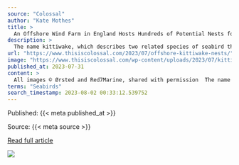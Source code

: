 ```yaml
---
source: "Colossal"
author: "Kate Mothes"
title: >
  An Offshore Wind Farm in England Hosts Hundreds of Potential Nests for Endangered Kittiwakes
description: >
  The name kittiwake, which describes two related species of seabird that are common along the shores of Europe and North America, comes from its distinctively shrill call that sounds like, “kittee-wa-aaake, kitte-wa-aaake!” The coastal breeding birds are relia…
url: "https://www.thisiscolossal.com/2023/07/offshore-kittiwake-nests/"
image: "https://www.thisiscolossal.com/wp-content/uploads/2023/07/kittiwakes-og.jpg"
published_at: 2023-07-31
content: >
  All images © Ørsted and Red7Marine, shared with permission  The name kittiwake, which describes two related species of seabird that are common along the shores of Europe and North America, comes from… [+2271 chars]
terms: "Seabirds"
search_timestamp: 2023-08-02 00:33:12.539752
---
```



Published: {{< meta published_at >}}


Source: {{< meta source >}}


[Read full article]({{< meta url >}}){target='_blank'}



![](`r rmarkdown::metadata$image[1]`)
